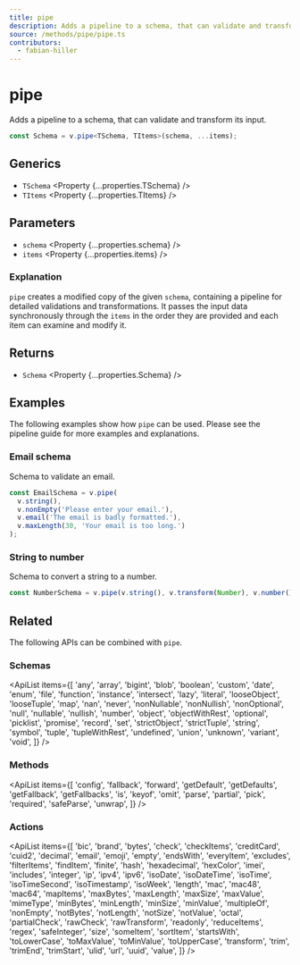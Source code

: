 ```yaml
---
title: pipe
description: Adds a pipeline to a schema, that can validate and transform its input.
source: /methods/pipe/pipe.ts
contributors:
  - fabian-hiller
---
```



# pipe

Adds a pipeline to a schema, that can validate and transform its input.

```ts
const Schema = v.pipe<TSchema, TItems>(schema, ...items);
```

## Generics

- `TSchema` <Property {...properties.TSchema} />
- `TItems` <Property {...properties.TItems} />

## Parameters

- `schema` <Property {...properties.schema} />
- `items` <Property {...properties.items} />

### Explanation

`pipe` creates a modified copy of the given `schema`, containing a pipeline for detailed validations and transformations. It passes the input data synchronously through the `items` in the order they are provided and each item can examine and modify it.

## Returns

- `Schema` <Property {...properties.Schema} />

## Examples

The following examples show how `pipe` can be used. Please see the <Link href="/guides/pipelines/">pipeline guide</Link> for more examples and explanations.

### Email schema

Schema to validate an email.

```ts
const EmailSchema = v.pipe(
  v.string(),
  v.nonEmpty('Please enter your email.'),
  v.email('The email is badly formatted.'),
  v.maxLength(30, 'Your email is too long.')
);
```

### String to number

Schema to convert a string to a number.

```ts
const NumberSchema = v.pipe(v.string(), v.transform(Number), v.number());
```

## Related

The following APIs can be combined with `pipe`.

### Schemas

<ApiList
  items={[
    'any',
    'array',
    'bigint',
    'blob',
    'boolean',
    'custom',
    'date',
    'enum',
    'file',
    'function',
    'instance',
    'intersect',
    'lazy',
    'literal',
    'looseObject',
    'looseTuple',
    'map',
    'nan',
    'never',
    'nonNullable',
    'nonNullish',
    'nonOptional',
    'null',
    'nullable',
    'nullish',
    'number',
    'object',
    'objectWithRest',
    'optional',
    'picklist',
    'promise',
    'record',
    'set',
    'strictObject',
    'strictTuple',
    'string',
    'symbol',
    'tuple',
    'tupleWithRest',
    'undefined',
    'union',
    'unknown',
    'variant',
    'void',
  ]}
/>

### Methods

<ApiList
  items={[
    'config',
    'fallback',
    'forward',
    'getDefault',
    'getDefaults',
    'getFallback',
    'getFallbacks',
    'is',
    'keyof',
    'omit',
    'parse',
    'partial',
    'pick',
    'required',
    'safeParse',
    'unwrap',
  ]}
/>

### Actions

<ApiList
  items={[
    'bic',
    'brand',
    'bytes',
    'check',
    'checkItems',
    'creditCard',
    'cuid2',
    'decimal',
    'email',
    'emoji',
    'empty',
    'endsWith',
    'everyItem',
    'excludes',
    'filterItems',
    'findItem',
    'finite',
    'hash',
    'hexadecimal',
    'hexColor',
    'imei',
    'includes',
    'integer',
    'ip',
    'ipv4',
    'ipv6',
    'isoDate',
    'isoDateTime',
    'isoTime',
    'isoTimeSecond',
    'isoTimestamp',
    'isoWeek',
    'length',
    'mac',
    'mac48',
    'mac64',
    'mapItems',
    'maxBytes',
    'maxLength',
    'maxSize',
    'maxValue',
    'mimeType',
    'minBytes',
    'minLength',
    'minSize',
    'minValue',
    'multipleOf',
    'nonEmpty',
    'notBytes',
    'notLength',
    'notSize',
    'notValue',
    'octal',
    'partialCheck',
    'rawCheck',
    'rawTransform',
    'readonly',
    'reduceItems',
    'regex',
    'safeInteger',
    'size',
    'someItem',
    'sortItem',
    'startsWith',
    'toLowerCase',
    'toMaxValue',
    'toMinValue',
    'toUpperCase',
    'transform',
    'trim',
    'trimEnd',
    'trimStart',
    'ulid',
    'url',
    'uuid',
    'value',
  ]}
/>

